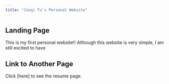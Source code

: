 ```yaml
---
title: "Jieqi Tu's Personal Website"
---
```


## Landing Page

This is my first personal website!! Although this website is very simple, I am still excited to have 

## Link to Another Page

Click [here] to see the resume page.